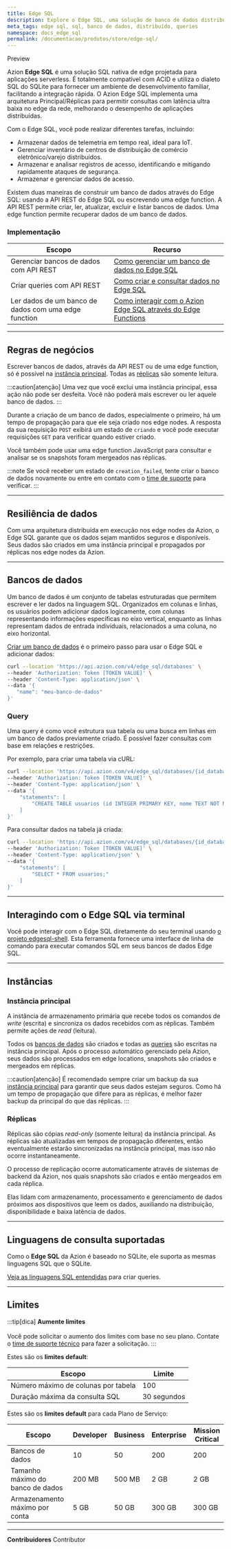 ```yaml
---
title: Edge SQL
description: Explore o Edge SQL, uma solução de banco de dados distribuído da Azion. Você pode gerenciar bancos de dados, executar consultas e garantir resiliência de dados.
meta_tags: edge sql, sql, banco de dados, distribuído, queries
namespace: docs_edge_sql
permalink: /documentacao/produtos/store/edge-sql/
---
```



<Tag severity="info" client:only="vue">
  Preview
</Tag>

Azion **Edge SQL** é uma solução SQL nativa de edge projetada para aplicações serverless. É totalmente compatível com ACID e utiliza o dialeto SQL do SQLite para fornecer um ambiente de desenvolvimento familiar, facilitando a integração rápida. O Azion Edge SQL implementa uma arquitetura Principal/Réplicas para permitir consultas com latência ultra baixa no edge da rede, melhorando o desempenho de aplicações distribuídas.

Com o Edge SQL, você pode realizar diferentes tarefas, incluindo:

- Armazenar dados de telemetria em tempo real, ideal para IoT.
- Gerenciar inventário de centros de distribuição de comércio eletrônico/varejo distribuídos.
- Armazenar e analisar registros de acesso, identificando e mitigando rapidamente ataques de segurança.
- Armazenar e gerenciar dados de acesso.

Existem duas maneiras de construir um banco de dados através do Edge SQL: usando a API REST do Edge SQL ou escrevendo uma edge function. A API REST permite criar, ler, atualizar, excluir e listar bancos de dados. Uma edge function permite recuperar dados de um banco de dados.

### Implementação

| Escopo | Recurso |
| ------ | ------- |
| Gerenciar bancos de dados com API REST | [Como gerenciar um banco de dados no Edge SQL](/pt-br/documentacao/produtos/guias/gerenciar-bancos-dados-edge-sql/) |
| Criar queries com API REST | [Como criar e consultar dados no Edge SQL](/pt-br/documentacao/produtos/guias/criar-tabelas-edge-sql/) |
| Ler dados de um banco de dados com uma edge function | [Como interagir com o Azion Edge SQL através do Edge Functions](/pt-br/documentacao/produtos/guides/edge-sql/listando-dados-edge-functions-edge-sql/) |

---

## Regras de negócios

Escrever bancos de dados, através da API REST ou de uma edge function, só é possível na [instância principal](#instancia-principal). Todas as [réplicas](#replicas) são somente leitura.

:::caution[atenção]
Uma vez que você exclui uma instância principal, essa ação não pode ser desfeita. Você não poderá mais escrever ou ler aquele banco de dados.
:::

Durante a criação de um banco de dados, especialmente o primeiro, há um tempo de propagação para que ele seja criado nos edge nodes. A resposta da sua requisição `POST` exibirá um estado de `criando` e você pode executar requisições `GET` para verificar quando estiver criado.

Você também pode usar uma edge function JavaScript para consultar e analisar se os snapshots foram mergeados nas réplicas.

:::note
Se você receber um estado de `creation_failed`, tente criar o banco de dados novamente ou entre em contato com o [time de suporte](/pt-br/documentacao/servicos/suporte/#canais-de-atendimento) para verificar.
:::

---

## Resiliência de dados

Com uma arquitetura distribuída em execução nos edge nodes da Azion, o Edge SQL garante que os dados sejam mantidos seguros e disponíveis. Seus dados são criados em uma instância principal e propagados por réplicas nos edge nodes da Azion.

---

## Bancos de dados

Um banco de dados é um conjunto de tabelas estruturadas que permitem escrever e ler dados na linguagem SQL. Organizados em colunas e linhas, os usuários podem adicionar dados logicamente, com colunas representando informações específicas no eixo vertical, enquanto as linhas representam dados de entrada individuais, relacionados a uma coluna, no eixo horizontal.

[Criar um banco de dados](/pt-br/documentacao/produtos/guias/gerenciar-bancos-dados-edge-sql/) é o primeiro passo para usar o Edge SQL e adicionar dados:

```bash
curl --location 'https://api.azion.com/v4/edge_sql/databases' \
--header 'Authorization: Token [TOKEN VALUE]' \
--header 'Content-Type: application/json' \
--data '{
   "name": "meu-banco-de-dados"
}'
```


### Query

Uma query é como você estrutura sua tabela ou uma busca em linhas em um banco de dados previamente criado. É possível fazer consultas com base em relações e restrições.

Por exemplo, para criar uma tabela via cURL:

```bash
curl --location 'https://api.azion.com/v4/edge_sql/databases/{id_database}/query' \
--header 'Authorization: Token [TOKEN VALUE]' \
--header 'Content-Type: application/json' \
--data '{
    "statements": [
        "CREATE TABLE usuarios (id INTEGER PRIMARY KEY, nome TEXT NOT NULL);"
    ]
}'
```

Para consultar dados na tabela já criada:

```bash
curl --location 'https://api.azion.com/v4/edge_sql/databases/{id_database}/query' \
--header 'Authorization: Token [TOKEN VALUE]' \
--header 'Content-Type: application/json' \
--data '{
    "statements": [
        "SELECT * FROM usuarios;"
    ]
}'
```

---

## Interagindo com o Edge SQL via terminal

Você pode interagir com o Edge SQL diretamente do seu terminal usando [o projeto edgesql-shell](https://github.com/aziontech/edgesql-shell). Esta ferramenta fornece uma interface de linha de comando para executar comandos SQL em seus bancos de dados Edge SQL.

---

## Instâncias

### Instância principal

A instância de armazenamento primária que recebe todos os comandos de *write* (escrita) e sincroniza os dados recebidos com as réplicas. Também permite ações de *read* (leitura).

Todos os [bancos de dados](#bancos-de-dados) são criados e todas as [queries](#query) são escritas na instância principal. Após o processo automático gerenciado pela Azion, seus dados são processados em edge locations, snapshots são criados e mergeados em réplicas.

:::caution[atenção]
É recomendado sempre criar um backup da sua [instância principal](#instancia-principal) para garantir que seus dados estejam seguros. Como há um tempo de propagação que difere para as réplicas, é melhor fazer backup da principal do que das réplicas.
:::

### Réplicas

Réplicas são cópias *read-only* (somente leitura) da instância principal. As réplicas são atualizadas em tempos de propagação diferentes, então eventualmente estarão sincronizadas na instância principal, mas isso não ocorre instantaneamente.

O processo de replicação ocorre automaticamente através de sistemas de backend da Azion, nos quais snapshots são criados e então mergeados em cada réplica.

Elas lidam com armazenamento, processamento e gerenciamento de dados próximos aos dispositivos que leem os dados, auxiliando na distribuição, disponibilidade e baixa latência de dados.

---

## Linguagens de consulta suportadas

Como o **Edge SQL** da Azion é baseado no SQLite, ele suporta as mesmas linguagens SQL que o SQLite.

[Veja as linguagens SQL entendidas](https://www.sqlite.org/lang.html) para criar queries.

---

## Limites

:::tip[dica]
**Aumente limites** <br></br>
Você pode solicitar o aumento dos limites com base no seu plano. Contate o [time de suporte técnico](/pt-br/documentacao/servicos/suporte/) para fazer a solicitação.
:::

Estes são os **limites default**:

| Escopo | Limite | 
| ----- | ----- | 
| Número máximo de colunas por tabela | 100 |
| Duração máxima da consulta SQL | 30 segundos |

Estes são os **limites default** para cada Plano de Serviço:

| Escopo | Developer | Business | Enterprise | Mission Critical |
| ------ | --------- | -------- | ---------- | ---------------- |
| Bancos de dados | 10 | 50 | 200 | 200 |
| Tamanho máximo do banco de dados | 200 MB | 500 MB | 2 GB | 2 GB |
| Armazenamento máximo por conta | 5 GB | 50 GB | 300 GB | 300 GB |

---


**Contribuidores** <ContributorList>Contributor</ContributorList>

